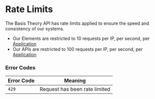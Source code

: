 # Rate Limits

The Basis Theory API has rate limits applied to ensure the speed and consistency of our systems. 

- Our Elements are restricted to 10 requests per IP, per second, per [Application](/docs/api/applications)
- Our APIs are restricted to 100 requests per IP, per second, per [Application](/docs/api/applications)

### Error Codes
Error Code | Meaning
---------- | -------
`429` | Request has been rate limited
